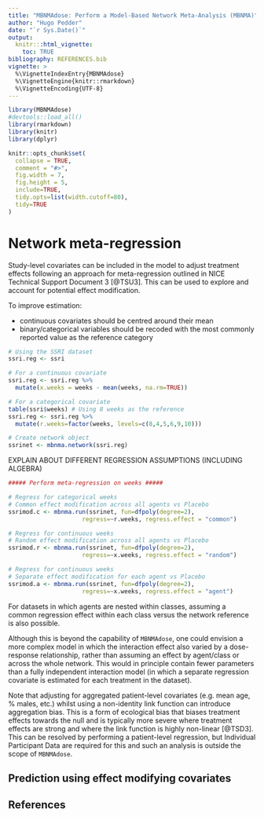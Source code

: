 ```yaml
---
title: "MBNMAdose: Perform a Model-Based Network Meta-Analysis (MBNMA)"
author: "Hugo Pedder"
date: "`r Sys.Date()`"
output:
  knitr:::html_vignette:
    toc: TRUE
bibliography: REFERENCES.bib
vignette: >
  %\VignetteIndexEntry{MBNMAdose}
  %\VignetteEngine{knitr::rmarkdown}
  %\VignetteEncoding{UTF-8}
---
```


```r
library(MBNMAdose)
#devtools::load_all()
library(rmarkdown)
library(knitr)
library(dplyr)

knitr::opts_chunk$set(
  collapse = TRUE,
  comment = "#>",
  fig.width = 7,
  fig.height = 5,
  include=TRUE,
  tidy.opts=list(width.cutoff=80),
  tidy=TRUE
)
```

# Network meta-regression

Study-level covariates can be included in the model to adjust treatment effects following an approach for meta-regression outlined in NICE Technical Support Document 3 [@TSU3]. This can be used to explore and account for potential effect modification.

To improve estimation:

* continuous covariates should be centred around their mean
* binary/categorical variables should be recoded with the most commonly reported value as the reference category

```r
# Using the SSRI dataset
ssri.reg <- ssri

# For a continuous covariate
ssri.reg <- ssri.reg %>% 
  mutate(x.weeks = weeks - mean(weeks, na.rm=TRUE))

# For a categorical covariate
table(ssri$weeks) # Using 8 weeks as the reference
ssri.reg <- ssri.reg %>% 
  mutate(r.weeks=factor(weeks, levels=c(8,4,5,6,9,10)))

# Create network object
ssrinet <- mbnma.network(ssri.reg)
```

EXPLAIN ABOUT DIFFERENT REGRESSION ASSUMPTIONS (INCLUDING ALGEBRA)

```r
##### Perform meta-regression on weeks #####

# Regress for categorical weeks
# Common effect modification across all agents vs Placebo
ssrimod.c <- mbnma.run(ssrinet, fun=dfpoly(degree=2), 
                     regress=~r.weeks, regress.effect = "common")

# Regress for continuous weeks
# Random effect modification across all agents vs Placebo
ssrimod.r <- mbnma.run(ssrinet, fun=dfpoly(degree=2), 
                     regress=~x.weeks, regress.effect = "random")

# Regress for continuous weeks
# Separate effect modification for each agent vs Placebo
ssrimod.a <- mbnma.run(ssrinet, fun=dfpoly(degree=2), 
                     regress=~x.weeks, regress.effect = "agent")
```

For datasets in which agents are nested within classes, assuming a common regression effect within each class versus the network reference is also possible. 

Although this is beyond the capability of `MBNMAdose`, one could envision a more complex model in which the interaction effect also varied by a dose-response relationship, rather than assuming an effect by agent/class or across the whole network. This would in principle contain fewer parameters than a fully independent interaction model (in which a separate regression covariate is estimated for each treatment in the dataset).

Note that adjusting for aggregated patient-level covariates (e.g. mean age, % males, etc.) whilst using a non-identity link function can introduce aggregation bias. This is a form of ecological bias that biases treatment effects towards the null and is typically more severe where treatment effects are strong and where the link function is highly non-linear [@TSD3]. This can be resolved by performing a patient-level regression, but Individual Participant Data are required for this and such an analysis is outside the scope of `MBNMAdose`.

## Prediction using effect modifying covariates


## References
